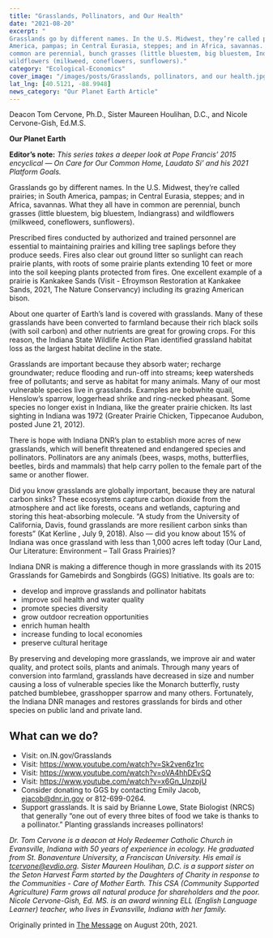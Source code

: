 ```yaml
---
title: "Grasslands, Pollinators, and Our Health"
date: "2021-08-20"
excerpt: "
Grasslands go by different names. In the U.S. Midwest, they’re called prairies; in South
America, pampas; in Central Eurasia, steppes; and in Africa, savannas. What they all have in
common are perennial, bunch grasses (little bluestem, big bluestem, Indiangrass) and
wildflowers (milkweed, coneflowers, sunflowers)."
category: "Ecological-Economics"
cover_image: "/images/posts/Grasslands, pollinators, and our health.jpg"
lat_lng: [40.5121, -88.9948]
news_category: "Our Planet Earth Article"
---
```


Deacon Tom Cervone, Ph.D., Sister Maureen Houlihan, D.C., and Nicole Cervone-Gish, Ed.M.S.

**Our Planet Earth**

**Editor’s note:**
_This series takes a deeper look at Pope Francis’ 2015 encyclical ― On Care for Our Common
Home, Laudato Si’ and his 2021 Platform Goals._

Grasslands go by different names. In the U.S. Midwest, they’re called prairies; in South
America, pampas; in Central Eurasia, steppes; and in Africa, savannas. What they all have in
common are perennial, bunch grasses (little bluestem, big bluestem, Indiangrass) and
wildflowers (milkweed, coneflowers, sunflowers).

Prescribed fires conducted by authorized and trained personnel are essential to maintaining
prairies and killing tree saplings before they produce seeds. Fires also clear out ground litter so
sunlight can reach prairie plants, with roots of some prairie plants extending 10 feet or more into
the soil keeping plants protected from fires. One excellent example of a prairie is Kankakee
Sands (Visit - Efroymson Restoration at Kankakee Sands, 2021, The Nature Conservancy)
including its grazing American bison.

About one quarter of Earth’s land is covered with grasslands. Many of these grasslands have
been converted to farmland because their rich black soils (with soil carbon) and other nutrients
are great for growing crops. For this reason, the Indiana State Wildlife Action Plan identified
grassland habitat loss as the largest habitat decline in the state.

Grasslands are important because they absorb water; recharge groundwater; reduce flooding and
run-off into streams; keep watersheds free of pollutants; and serve as habitat for many animals.
Many of our most vulnerable species live in grasslands. Examples are bobwhite quail, Henslow’s
sparrow, loggerhead shrike and ring-necked pheasant. Some species no longer exist in Indiana,
like the greater prairie chicken. Its last sighting in Indiana was 1972 (Greater Prairie Chicken,
Tippecanoe Audubon, posted June 21, 2012).

There is hope with Indiana DNR’s plan to establish more acres of new grasslands, which will
benefit threatened and endangered species and pollinators. Pollinators are any animals (bees,
wasps, moths, butterflies, beetles, birds and mammals) that help carry pollen to the female part
of the same or another flower.

Did you know grasslands are globally important, because they are natural carbon sinks? These
ecosystems capture carbon dioxide from the atmosphere and act like forests, oceans and
wetlands, capturing and storing this heat-absorbing molecule. “A study from the University of
California, Davis, found grasslands are more resilient carbon sinks than forests” (Kat Kerline ,
July 9, 2018). Also ― did you know about 15% of Indiana was once grassland with less than
1,000 acres left today (Our Land, Our Literature: Environment – Tall Grass Prairies)?

Indiana DNR is making a difference though in more grasslands with its 2015 Grasslands for
Gamebirds and Songbirds (GGS) Initiative. Its goals are to:

- develop and improve grasslands and pollinator habitats
- improve soil health and water quality
- promote species diversity
- grow outdoor recreation opportunities
- enrich human health
- increase funding to local economies
- preserve cultural heritage

By preserving and developing more grasslands, we improve air and water quality, and protect
soils, plants and animals. Through many years of conversion into farmland, grasslands have
decreased in size and number causing a loss of vulnerable species like the Monarch butterfly,
rusty patched bumblebee, grasshopper sparrow and many others. Fortunately, the Indiana DNR
manages and restores grasslands for birds and other species on public land and private land.

## What can we do?

- Visit: on.IN.gov/Grasslands
- Visit: https://www.youtube.com/watch?v=Sk2ven6z1rc
- Visit: https://www.youtube.com/watch?v=oVA4hhDEvSQ
- Visit: https://www.youtube.com/watch?v=x6Gn_UnzpjU
- Consider donating to GGS by contacting Emily Jacob, ejacob@dnr.in.gov or 812-699-0264.
- Support grasslands. It is said by Brianne Lowe, State Biologist (NRCS) that generally “one
  out of every three bites of food we take is thanks to a pollinator.” Planting grasslands
  increases pollinators!

_Dr. Tom Cervone is a deacon at Holy Redeemer Catholic Church in Evansville, Indiana with 50
years of experience in ecology. He graduated from St. Bonaventure University, a Franciscan
University. His email is tcervone@evdio.org. Sister Maureen Houlihan, D.C. is a support sister
on the Seton Harvest Farm started by the Daughters of Charity in response to the Communities -
Care of Mother Earth. This CSA (Community Supported Agriculture) Farm grows all natural
produce for shareholders and the poor. Nicole Cervone-Gish, Ed. MS. is an award winning ELL
(English Language Learner) teacher, who lives in Evansville, Indiana with her family._

Originally printed in [The Message](https://evdiomessage.org/) on August 20th, 2021.
